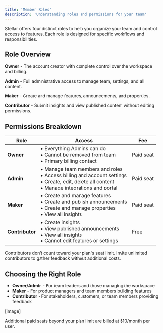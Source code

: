 ```yaml
---
title: 'Member Roles'
description: 'Understanding roles and permissions for your team'
---
```


Stellar offers four distinct roles to help you organize your team and control access to features. Each role is designed for specific workflows and responsibilities.

## Role Overview

**Owner** - The account creator with complete control over the workspace and billing.

**Admin** - Full administrative access to manage team, settings, and all content.

**Maker** - Create and manage features, announcements, and properties.

**Contributor** - Submit insights and view published content without editing permissions.

## Permissions Breakdown

| Role | Access | Fee |
|------|--------|-----|
| **Owner** | • Everything Admins can do<br/>• Cannot be removed from team<br/>• Primary billing contact | Paid seat |
| **Admin** | • Manage team members and roles<br/>• Access billing and account settings<br/>• Create, edit, delete all content<br/>• Manage integrations and portal | Paid seat |
| **Maker** | • Create and manage features<br/>• Create and publish announcements<br/>• Create and manage properties<br/>• View all insights | Paid seat |
| **Contributor** | • Create insights<br/>• View published announcements<br/>• View all insights<br/>• Cannot edit features or settings | Free |

<Info>
Contributors don't count toward your plan's seat limit. Invite unlimited contributors to gather feedback without additional costs.
</Info>

## Choosing the Right Role

- **Owner/Admin** - For team leaders and those managing the workspace
- **Maker** - For product managers and team members building features
- **Contributor** - For stakeholders, customers, or team members providing feedback

[image]

<Note>
Additional paid seats beyond your plan limit are billed at $10/month per user.
</Note>